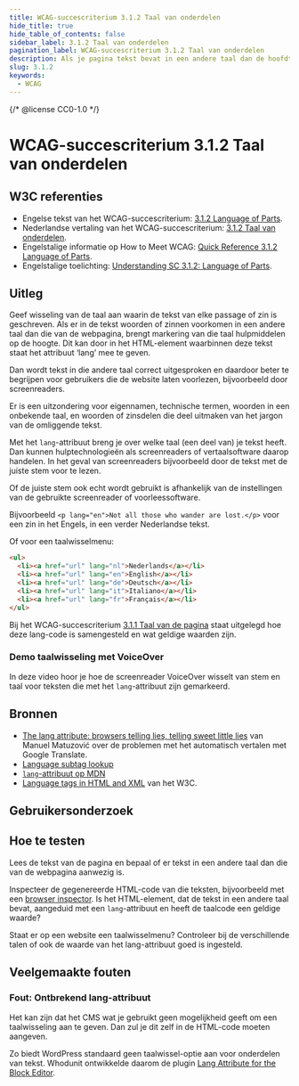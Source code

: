 ```yaml
---
title: WCAG-succescriterium 3.1.2 Taal van onderdelen
hide_title: true
hide_table_of_contents: false
sidebar_label: 3.1.2 Taal van onderdelen
pagination_label: WCAG-succescriterium 3.1.2 Taal van onderdelen
description: Als je pagina tekst bevat in een andere taal dan de hoofdtaal, geef dit dan aan. Dit kan door in het html-element waarbinnen de tekst staat het attribuut ‘lang’ mee te geven.
slug: 3.1.2
keywords:
  - WCAG
---
```


{/* @license CC0-1.0 */}


# WCAG-succescriterium 3.1.2 Taal van onderdelen

## W3C referenties

- Engelse tekst van het WCAG-succescriterium: [<span lang="en">3.1.2 Language of Parts</span>](https://www.w3.org/TR/WCAG22/#language-of-parts).
- Nederlandse vertaling van het WCAG-succescriterium: [3.1.2 Taal van onderdelen](https://www.w3.org/Translations/WCAG22-nl/#taal-van-onderdelen).
- Engelstalige informatie op <span lang="en">How to Meet WCAG</span>: [<span lang="en">Quick Reference 3.1.2 Language of Parts</span>](https://www.w3.org/WAI/WCAG22/quickref/#language-of-page).
- Engelstalige toelichting: [<span lang="en">Understanding SC 3.1.2: Language of Parts</span>](https://www.w3.org/WAI/WCAG22/Understanding/language-of-page).

## Uitleg

<Summary />

Geef wisseling van de taal aan waarin de tekst van elke passage of zin is geschreven. Als er in de tekst woorden of zinnen voorkomen in een andere taal dan die van de webpagina, brengt markering van die taal hulpmiddelen op de hoogte. Dit kan door in het HTML-element waarbinnen deze tekst staat het attribuut ‘lang’ mee te geven.

Dan wordt tekst in die andere taal correct uitgesproken en daardoor beter te begrijpen voor gebruikers die de website laten voorlezen, bijvoorbeeld door screenreaders.

Er is een uitzondering voor eigennamen, technische termen, woorden in een onbekende taal, en woorden of zinsdelen die deel uitmaken van het jargon van de omliggende tekst.

Met het `lang`-attribuut breng je over welke taal (een deel van) je tekst heeft. Dan kunnen hulptechnologieën als screenreaders of vertaalsoftware daarop handelen. In het geval van screenreaders bijvoorbeeld door de tekst met de juiste stem voor te lezen.

Of de juiste stem ook echt wordt gebruikt is afhankelijk van de instellingen van de gebruikte screenreader of voorleessoftware.

Bijvoorbeeld `<p lang="en">Not all those who wander are lost.</p>` voor een zin in het Engels, in een verder Nederlandse tekst.

Of voor een taalwisselmenu:

```html
<ul>
  <li><a href="url" lang="nl">Nederlands</a></li>
  <li><a href="url" lang="en">English</a></li>
  <li><a href="url" lang="de">Deutsch</a></li>
  <li><a href="url" lang="it">Italiano</a></li>
  <li><a href="url" lang="fr">Français</a></li>
</ul>
```

Bij het WCAG-succescriterium [3.1.1 Taal van de pagina](/wcag/3.1.1) staat uitgelegd hoe deze lang-code is samengesteld en wat geldige waarden zijn.

### Demo taalwisseling met VoiceOver

In deze video hoor je hoe de screenreader VoiceOver wisselt van stem en taal voor teksten die met het `lang`-attribuut zijn gemarkeerd.

<VideoPlayer videoId="2UAjJ_5nxqw" />

## Bronnen

- [<span lang="en">The lang attribute: browsers telling lies, telling sweet little lies</span>](https://www.matuzo.at/blog/lang-attribute) van Manuel Matuzović over de problemen met het automatisch vertalen met Google Translate.
- [<span lang="en">Language subtag lookup</span>](https://r12a.github.io/app-subtags/)
- [<span lang="en">`lang`-attribuut op MDN</span>](https://developer.mozilla.org/en-US/docs/Web/HTML/Global_attributes/lang)
- [<span lang="en">Language tags in HTML and XML</span>](https://www.w3.org/International/articles/language-tags/index.en) van het W3C.

## Gebruikersonderzoek

<CTAGebruikersonderzoek />

## Hoe te testen

Lees de tekst van de pagina en bepaal of er tekst in een andere taal dan die van de webpagina aanwezig is.

Inspecteer de gegenereerde HTML-code van die teksten, bijvoorbeeld met een [browser inspector](https://developer.mozilla.org/en-US/docs/Learn/Common_questions/Tools_and_setup/What_are_browser_developer_tools).
Is het HTML-element, dat de tekst in een andere taal bevat, aangeduid met een `lang`-attribuut en heeft de taalcode een geldige waarde?

Staat er op een website een taalwisselmenu? Controleer bij de verschillende talen of ook de waarde van het lang-attribuut goed is ingesteld.

## Veelgemaakte fouten

### Fout: Ontbrekend lang-attribuut

Het kan zijn dat het CMS wat je gebruikt geen mogelijkheid geeft om een taalwisseling aan te geven. Dan zul je dit zelf in de HTML-code moeten aangeven.

Zo biedt WordPress standaard geen taalwissel-optie aan voor onderdelen van tekst. Whodunit ontwikkelde daarom de plugin [Lang Attribute for the Block Editor](https://wordpress.org/plugins/lang-attribute/).

<WCAGFooterInfo />
